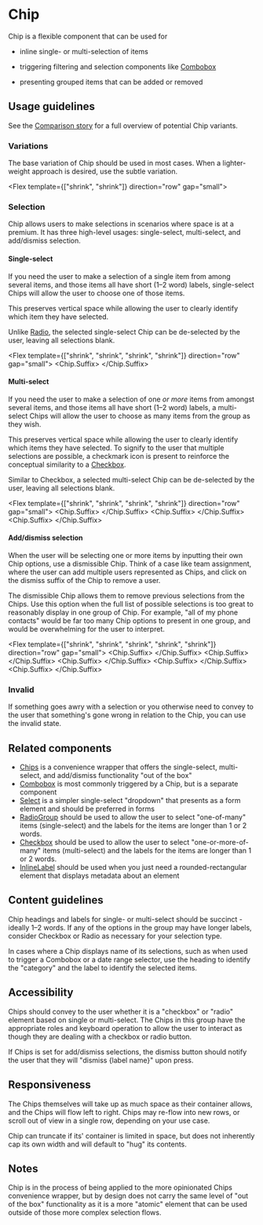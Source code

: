 

# Chip

Chip is a flexible component that can be used for 
- inline single- or multi-selection of items
- triggering filtering and selection components like [Combobox](../?path=/docs/components-selections-combobox--docs)
- presenting grouped items that can be added or removed

  <Chip label="Gavin Messina">
    <Chip.Prefix>
      <Avatar size="small" imageUrl="https://images.unsplash.com/photo-1669475535925-a011d7c31d45?q=80&w=1886&auto=format&fit=crop&ixlib=rb-4.0.3&ixid=M3wxMjA3fDB8MHxwaG90by1wYWdlfHx8fGVufDB8fHx8fA%3D%3D" />
    </Chip.Prefix>
    <Chip.Suffix>
      <Icon name="cross" size="small" />
    </Chip.Suffix> 
  </Chip>

## Usage guidelines

See the [Comparison story](../?path=/story/components-selections-chip-web-comparisons--all) 
for a full overview of potential Chip variants.

### Variations

The base variation of Chip should be used in most cases. When a lighter-weight approach
is desired, use the subtle variation.

  <Flex template={["shrink", "shrink"]} direction="row" gap="small">
    <Chip label="Base" />
    <Chip label="Subtle" variation="subtle" />
  </Flex>

### Selection

Chip allows users to make selections in scenarios where space
is at a premium. It has three high-level usages: single-select, multi-select,
and add/dismiss selection.

#### Single-select

If you need the user to make a selection of a single item from among several
items, and those items all have short (1–2 word) labels, single-select Chips
will allow the user to choose one of those items.

This preserves vertical space while allowing the user to clearly identify which
item they have selected.

Unlike [Radio](../?path=/docs/components-forms-and-inputs-radiogroup--docs), the
selected single-select Chip can be de-selected by the user, leaving all
selections blank.

  <Flex template={["shrink", "shrink", "shrink", "shrink"]} direction="row" gap="small">
    <Chip label="Option 1" variation="subtle" />
    <Chip label="Option 2">
      <Chip.Suffix>
        <Icon name="checkmark" size="small" color="interactiveSubtle" />
      </Chip.Suffix> 
    </Chip>
    <Chip label="Option 3" variation="subtle" />
    <Chip label="Option 4" variation="subtle" />
  </Flex>

#### Multi-select

If you need the user to make a selection of one _or more_ items from amongst
several items, and those items all have short (1–2 word) labels, a multi-select
Chips will allow the user to choose as many items from the group as they wish.

This preserves vertical space while allowing the user to clearly identify which
items they have selected. To signify to the user that multiple selections are
possible, a checkmark icon is present to reinforce the conceptual similarity to
a [Checkbox](../?path=/docs/components-selections-checkbox--docs).

Similar to Checkbox, a selected multi-select Chip can be de-selected by the
user, leaving all selections blank.

  <Flex template={["shrink", "shrink", "shrink", "shrink"]} direction="row" gap="small">
    <Chip label="Option 1">
      <Chip.Suffix>
        <Icon name="checkmark" size="small" color="interactiveSubtle" />
      </Chip.Suffix> 
    </Chip>
    <Chip label="Option 2">
      <Chip.Suffix>
        <Icon name="checkmark" size="small" color="interactiveSubtle" />
      </Chip.Suffix> 
    </Chip>
    <Chip label="Option 3" variation="subtle" />
    <Chip label="Option 4" >
      <Chip.Suffix>
        <Icon name="checkmark" size="small" color="interactiveSubtle" />
      </Chip.Suffix> 
    </Chip>
  </Flex>

#### Add/dismiss selection

When the user will be selecting one or more items by inputting their own Chip
options, use a dismissible Chip. Think of a case like team assignment, where
the user can add multiple users represented as Chips, and click on the dismiss
suffix of the Chip to remove a user.

The dismissible Chip allows them to remove previous selections from the Chips.
Use this option when the full list of possible selections is too great to
reasonably display in one group of Chip. For example, "all of my phone contacts"
would be far too many Chip options to present in one group, and would be
overwhelming for the user to interpret.

  <Flex template={["shrink", "shrink", "shrink", "shrink", "shrink"]} direction="row" gap="small">
    <Chip label="Add" variation="subtle">
      <Chip.Suffix>
        <Icon name="add" size="small" color="interactiveSubtle" />
      </Chip.Suffix> 
    </Chip>
    <Chip label="Option 1">
      <Chip.Suffix>
        <Icon name="cross" size="small" color="interactiveSubtle" />
      </Chip.Suffix> 
    </Chip>
    <Chip label="Option 2">
      <Chip.Suffix>
        <Icon name="cross" size="small" color="interactiveSubtle" />
      </Chip.Suffix> 
    </Chip>
    <Chip label="Option 3"  >
      <Chip.Suffix>
        <Icon name="cross" size="small" color="interactiveSubtle" />
      </Chip.Suffix> 
    </Chip>
    <Chip label="Option 4" >
      <Chip.Suffix>
        <Icon name="cross" size="small" color="interactiveSubtle" />
      </Chip.Suffix> 
    </Chip>
  </Flex>

### Invalid

If something goes awry with a selection or you otherwise need to convey to the user
that something's gone wrong in relation to the Chip, you can use the invalid state.

  <Chip label="Select team" invalid>
    <Chip.Prefix>
      <Icon name="alert" size="small" />
    </Chip.Prefix> 
  </Chip>

## Related components

- [Chips](../?path=/docs/components-selections-chips--docs) is a convenience wrapper
  that offers the single-select, multi-select, and add/dismiss functionality "out of the box"
- [Combobox](../?path=/docs/components-selections-combobox--docs) is most commonly
  triggered by a Chip, but is a separate component
- [Select](../?path=/docs/components-selections-select--docs) is a simpler single-select
  "dropdown" that presents as a form element and should be preferred in forms
- [RadioGroup](../?path=/docs/components-forms-and-inputs-radiogroup--docs)
  should be used to allow the user to select "one-of-many" items (single-select)
  and the labels for the items are longer than 1 or 2 words.
- [Checkbox](../?path=/docs/components-selections-checkbox--docs) should be used
  to allow the user to select "one-or-more-of-many" items (multi-select) and the
  labels for the items are longer than 1 or 2 words.
- [InlineLabel](../?path=/docs/components-status-and-feedback-inlinelabel--docs)
  should be used when you just need a rounded-rectangular element that displays 
  metadata about an element

## Content guidelines

Chip headings and labels for single- or multi-select should be succinct - ideally 1–2 words. 
If any of the options in the group may have longer labels, consider Checkbox or Radio as necessary 
for your selection type.

In cases where a Chip displays name of its selections, such as when used to trigger 
a Combobox or a date range selector, use the heading to identify the "category" and 
the label to identify the selected items.

## Accessibility

Chips should convey to the user whether it is a "checkbox" or "radio" element
based on single or multi-select. The Chips in this group have the appropriate
roles and keyboard operation to allow the user to interact as though they are
dealing with a checkbox or radio button.

If Chips is set for add/dismiss selections, the dismiss button should notify the
user that they will "dismiss \{label name\}" upon press.


## Responsiveness

The Chips themselves will take up as much space as their container allows, and
the Chips will flow left to right. Chips may re-flow into new rows, or scroll
out of view in a single row, depending on your use case.

Chip can truncate if its' container is limited in space, but does not inherently
cap its own width and will default to "hug" its contents.


## Notes

Chip is in the process of being applied to the more opinionated Chips convenience wrapper,
but by design does not carry the same level of "out of the box" functionality as it is a more
"atomic" element that can be used outside of those more complex selection flows.
